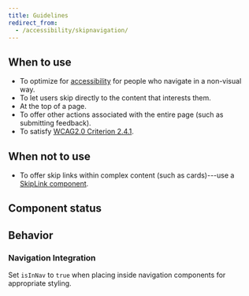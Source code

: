 ```yaml
---
title: Guidelines
redirect_from:
  - /accessibility/skipnavigation/
---
```



<ReactExample exampleId="SkipNavigation-default" />

## When to use

- To optimize for [accessibility](/foundation/accessibility/) for people who navigate in a non-visual way.
- To let users skip directly to the content that interests them.
- At the top of a page.
- To offer other actions associated with the entire page (such as submitting feedback).
- To satisfy [WCAG2.0 Criterion 2.4.1](https://www.w3.org/TR/UNDERSTANDING-WCAG20/navigation-mechanisms-skip.html).

## When not to use

- To offer skip links within complex content (such as cards)---use a [SkipLink component](/components/accessibility/skiplink/).

## Component status

<ComponentStatus component="SkipNavigation" />

## Behavior

<SkipRepeatedContentSnippet />

### Navigation Integration

Set `isInNav` to `true` when placing inside navigation components for appropriate styling.

